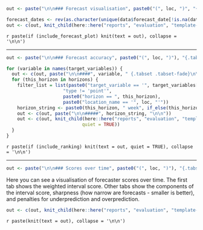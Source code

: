 ```r
out <- paste("\n\n### Forecast visualisation", paste0("(", loc, ")", "{.tabset .tabset_fade}\n\n"))
```

```r

forecast_dates <- rev(as.character(unique(data$forecast_date[!is.na(data$forecast_date)])))
out <- c(out, knit_child(here::here("reports", "evaluation", "template-plot-forecasts.Rmd")))
```

`r paste(if (include_forecast_plot) knit(text = out), collapse = '\n\n')`

---

```r
out <- paste("\n\n### Forecast accuracy", paste0("(", loc, ")"), "{.tabset .tabset-fade}\n\n")
```

```r
for (variable in names(target_variables)) {
  out <- c(out, paste("\n\n####", variable, " {.tabset .tabset-fade}\n\n"))
  for (this_horizon in horizons) {
    filter_list = list(paste0("target_variable == '", target_variables[[variable]], "'"),
                     "type != 'point'",
                     paste0("horizon == ", this_horizon),
                     paste0("location_name == '", loc, "'"))
    horizon_string <- paste0(this_horizon, " week", if_else(this_horizon > 1, "s", ""), " ahead")
    out <- c(out, paste("\n\n#####", horizon_string, "\n\n"))
    out <- c(out, knit_child(here::here("reports", "evaluation", "template-ranking-table.Rmd"),
                            quiet = TRUE))
  }
}
```

`r paste(if (include_ranking) knit(text = out, quiet = TRUE), collapse = '\n\n')`

---

```r
out <- paste("\n\n### Scores over time", paste0("(", loc, ")"), "{.tabset .tabset-fade}\n\n")
```

Here you can see a visualisation of forecaster scores over time. The first tab shows the weighted interval score. Other tabs show the components of the interval score, sharpness (how narrow are forecasts - smaller is better), and penalties for underprediction and overprediction. 

```r
out <- c(out, knit_child(here::here("reports", "evaluation", "template-scores-and-truth-time.Rmd")))
```

`r paste(knit(text = out), collapse = '\n\n')`

